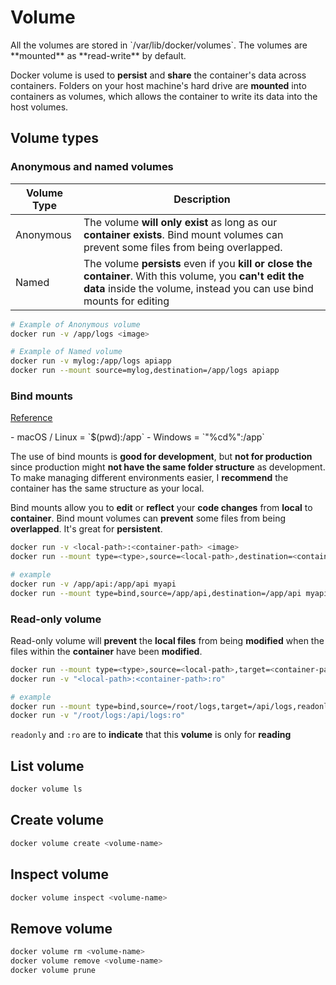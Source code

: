 # Volume

<Callout type="info">
  All the volumes are stored in `/var/lib/docker/volumes`.  
  The volumes are **mounted** as **read-write** by default.
</Callout>

Docker volume is used to **persist** and **share** the container's data across containers. Folders on your host machine's hard drive are **mounted** into containers as volumes, which allows the container to write its data into the host volumes.

## Volume types

### Anonymous and named volumes

| Volume Type | Description                                                                                                                                                                       |
| ----------- | --------------------------------------------------------------------------------------------------------------------------------------------------------------------------------- |
| Anonymous   | The volume **will only exist** as long as our **container exists**. Bind mount volumes can prevent some files from being overlapped.                                              |
| Named       | The volume **persists** even if you **kill or close the container**. With this volume, you **can't edit the data** inside the volume, instead you can use bind mounts for editing |

```bash
# Example of Anonymous volume
docker run -v /app/logs <image>

# Example of Named volume
docker run -v mylog:/app/logs apiapp
docker run --mount source=mylog,destination=/app/logs apiapp
```

### Bind mounts

[Reference](https://docs.docker.com/storage/bind-mounts/)

<Callout title="The source and the destination must be absolute path" type="warn">
  - macOS / Linux = `$(pwd):/app`
  - Windows = `"%cd%":/app`

  The use of bind mounts is **good for development**, but **not for production** since production might **not have the same folder structure** as development. To make managing different environments easier, I **recommend** the container has the same structure as your local.
</Callout>

Bind mounts allow you to **edit** or **reflect** your **code changes** from **local** to **container**. Bind mount volumes can **prevent** some files from being **overlapped**. It's great for **persistent**.

```bash
docker run -v <local-path>:<container-path> <image>
docker run --mount type=<type>,source=<local-path>,destination=<container-path> <image>

# example
docker run -v /app/api:/app/api myapi
docker run --mount type=bind,source=/app/api,destination=/app/api myapi
```

### Read-only volume

Read-only volume will **prevent** the **local files** from being **modified** when the files within the **container** have been **modified**.

```bash
docker run --mount type=<type>,source=<local-path>,target=<container-path>,readonly <image>
docker run -v "<local-path>:<container-path>:ro"

# example
docker run --mount type=bind,source=/root/logs,target=/api/logs,readonly myapi
docker run -v "/root/logs:/api/logs:ro"
```

`readonly` and `:ro` are to **indicate** that this **volume** is only for **reading**

## List volume

```bash
docker volume ls
```

## Create volume

```bash
docker volume create <volume-name>
```

## Inspect volume

```bash
docker volume inspect <volume-name>
```

## Remove volume

```bash
docker volume rm <volume-name>
docker volume remove <volume-name>
docker volume prune
```
